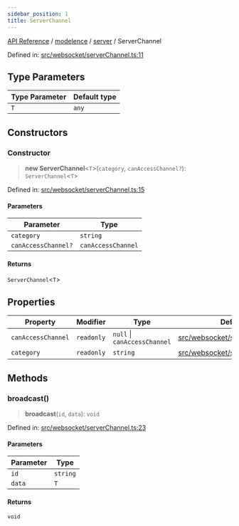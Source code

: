 ```yaml
---
sidebar_position: 1
title: ServerChannel
---
```


[API Reference](/api-reference/modelence/server/classes/../../../index) / [modelence](/api-reference/modelence/server/classes/../../index) / [server](/api-reference/modelence/server/classes/../index) / ServerChannel

Defined in: [src/websocket/serverChannel.ts:11](https://github.com/modelence/modelence/blob/dc7829b85ab8bfbdeb8a493bb7737f1b0d315352/packages/modelence/src/websocket/serverChannel.ts#L11)

## Type Parameters

| Type Parameter | Default type |
| ------ | ------ |
| `T` | `any` |

## Constructors

### Constructor

> **new ServerChannel**\<`T`\>(`category`, `canAccessChannel?`): `ServerChannel`\<`T`\>

Defined in: [src/websocket/serverChannel.ts:15](https://github.com/modelence/modelence/blob/dc7829b85ab8bfbdeb8a493bb7737f1b0d315352/packages/modelence/src/websocket/serverChannel.ts#L15)

#### Parameters

| Parameter | Type |
| ------ | ------ |
| `category` | `string` |
| `canAccessChannel?` | `canAccessChannel` |

#### Returns

`ServerChannel`\<`T`\>

## Properties

| Property | Modifier | Type | Defined in |
| ------ | ------ | ------ | ------ |
| <a id="canaccesschannel"></a> `canAccessChannel` | `readonly` | `null` \| `canAccessChannel` | [src/websocket/serverChannel.ts:13](https://github.com/modelence/modelence/blob/dc7829b85ab8bfbdeb8a493bb7737f1b0d315352/packages/modelence/src/websocket/serverChannel.ts#L13) |
| <a id="category"></a> `category` | `readonly` | `string` | [src/websocket/serverChannel.ts:12](https://github.com/modelence/modelence/blob/dc7829b85ab8bfbdeb8a493bb7737f1b0d315352/packages/modelence/src/websocket/serverChannel.ts#L12) |

## Methods

### broadcast()

> **broadcast**(`id`, `data`): `void`

Defined in: [src/websocket/serverChannel.ts:23](https://github.com/modelence/modelence/blob/dc7829b85ab8bfbdeb8a493bb7737f1b0d315352/packages/modelence/src/websocket/serverChannel.ts#L23)

#### Parameters

| Parameter | Type |
| ------ | ------ |
| `id` | `string` |
| `data` | `T` |

#### Returns

`void`
